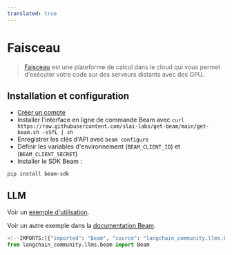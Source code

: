 ```yaml
---
translated: true
---
```


# Faisceau

>[Faisceau](https://www.beam.cloud/) est une plateforme de calcul dans le cloud qui vous permet d'exécuter votre code
> sur des serveurs distants avec des GPU.

## Installation et configuration

- [Créer un compte](https://www.beam.cloud/)
- Installer l'interface en ligne de commande Beam avec `curl https://raw.githubusercontent.com/slai-labs/get-beam/main/get-beam.sh -sSfL | sh`
- Enregistrer les clés d'API avec `beam configure`
- Définir les variables d'environnement (`BEAM_CLIENT_ID`) et (`BEAM_CLIENT_SECRET`)
- Installer le SDK Beam :

```bash
pip install beam-sdk
```

## LLM

Voir un [exemple d'utilisation](/docs/integrations/llms/beam).

Voir un autre exemple dans la [documentation Beam](https://docs.beam.cloud/examples/langchain).

```python
<!--IMPORTS:[{"imported": "Beam", "source": "langchain_community.llms.beam", "docs": "https://api.python.langchain.com/en/latest/llms/langchain_community.llms.beam.Beam.html", "title": "Beam"}]-->
from langchain_community.llms.beam import Beam
```
